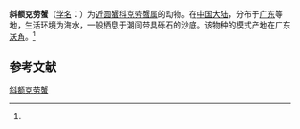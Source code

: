 {{Speciesbox
| name = 斜额克劳蟹
| status = 
| status_system = 
| image = 
| genus = Kraussia
| species = obliquefrons
| authority = (Yang, 1986)<ref name='id11623'>{{cite web| url =http://www.bioinfo.cn/db05/BjdwSpecies.php?action=view&id=11623| title =斜额克劳蟹| work =《中国动物物种编目数据库》| publisher =中国科学院微生物研究所| author =中国科学院动物研究所| accessdate =2009-04-28| deadurl =yes| archiveurl =https://web.archive.org/web/20160305025146/http://www.bioinfo.cn/db05/BjdwSpecies.php?action=view&id=11623| archivedate =2016-03-05}}</ref>
}}

'''斜额克劳蟹'''（[[学名|学名]]：{{lang|la|''Kraussia obliquefrons''}}）为[[近圆蟹科|近圆蟹科]][[克劳蟹属|克劳蟹属]]的动物。在[[中国大陆|中国大陆]]，分布于[[广东|广东]]等地，生活环境为海水，一般栖息于潮间带具砾石的沙底。该物种的模式产地在广东[[沃角|沃角]]。<ref name='id11623'/>

== 参考文献 ==
{{reflist}}

{{Wikispecies|Kraussia obliquefrons}}
{{Taxonbar|from=Q11080671}}

[[Category:克劳蟹属|斜额克劳蟹]]


{{螃蟹小作品}}